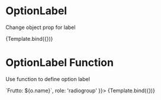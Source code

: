 


<Meta title="Components/RadioGroup/OptionLabel" component={VvRadioGroup} />

# OptionLabel

Change object prop for label

<Canvas>
	<Story
		name="OptionsLabel - string"
		play={radioOptionsTest}
		args={{
			name: 'options',
			options: [
				{ value: 1, name: 'Mela' },
				{ value: 2, name: 'Pera' },
				{ value: 3, name: 'Banana' }
			],
			optionLabel: 'name',
			role: 'radiogroup'
		}}>
		{Template.bind({})}
	</Story>
</Canvas>

# OptionLabel Function

Use function to define option label

<Canvas>
	<Story
		name="OptionsLabel - function"
		play={radioOptionsTest}
		args={{
			name: 'options',
			options: [
				{ value: 1, name: 'Mela' },
				{ value: 2, name: 'Pera' },
				{ value: 3, name: 'Banana' }
			],
			optionLabel: (o) => `Frutto: ${o.name}`,
			role: 'radiogroup'
		}}>
		{Template.bind({})}
	</Story>
</Canvas>
